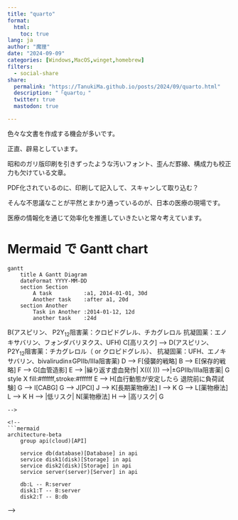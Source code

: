 ```yaml
---
title: "quarto"
format:
  html:
    toc: true
lang: ja
author: "魔狸"
date: "2024-09-09"
categories: [Windows,MacOS,winget,homebrew]
filters:
  - social-share
share:
  permalink: "https://TanukiMa.github.io/posts/2024/09/quarto.html"
  description: "「quarto」"
  twitter: true
  mastodon: true

---
```

色々な文書を作成する機会が多いです。

正直、辟易としています。

昭和のガリ版印刷を引きずったような汚いフォント、歪んだ罫線、構成力も校正力も欠けている文章。

PDF化されているのに、印刷して記入して、スキャンして取り込む？

そんな不思議なことが平然とまかり通っているのが、日本の医療の現場です。

医療の情報化を通じて効率化を推進していきたいと常々考えています。

# Mermaid で Gantt chart

```mermaid
gantt
    title A Gantt Diagram
    dateFormat YYYY-MM-DD
    section Section
        A task          :a1, 2014-01-01, 30d
        Another task    :after a1, 20d
    section Another
        Task in Another :2014-01-12, 12d
        another task    :24d
```
<!--
# Mermaid で 

```mermaid
---
title: 不安定狭心症/NSTEMIへのアプローチ
---
flowchart TD
    A[低リスク] --> B(アスピリン、
    P2Y<sub>12</sub>阻害薬：クロピドグレル、チカグレロル
    抗凝固薬：エノキサバリン、フォンダバリヌクス、UFH)
    C[高リスク] --> D(アスピリン、
    P2Y<sub>12</sub>阻害薬：チカグレロル（ or クロピドグレル）、
    抗凝固薬：UFH、エノキサバリン、bivalirudin±GPIIb/IIIa阻害薬)
    D --> F[侵襲的戦略]
    B --> E[保存的戦略]
    F --> G[血管造影]
    E --> |繰り返す虚血発作| X((( ))) -->|±GPIIb/IIIa阻害薬| G
    style X fill:#ffffff,stroke:#ffffff
    E --> H[血行動態が安定したら
    退院前に負荷試験]
    G --> I[CABG]
    G --> J[PCI]
    J --> K[長期薬物療法]
    I --> K
    G --> L[薬物療法]
    L --> K
    H --> |低リスク| N[薬物療法]
    H --> |高リスク| G 
```
-->

<!--
```mermaid
architecture-beta
    group api(cloud)[API]

    service db(database)[Database] in api
    service disk1(disk)[Storage] in api
    service disk2(disk)[Storage] in api
    service server(server)[Server] in api

    db:L -- R:server
    disk1:T -- B:server
    disk2:T -- B:db
```
-->
